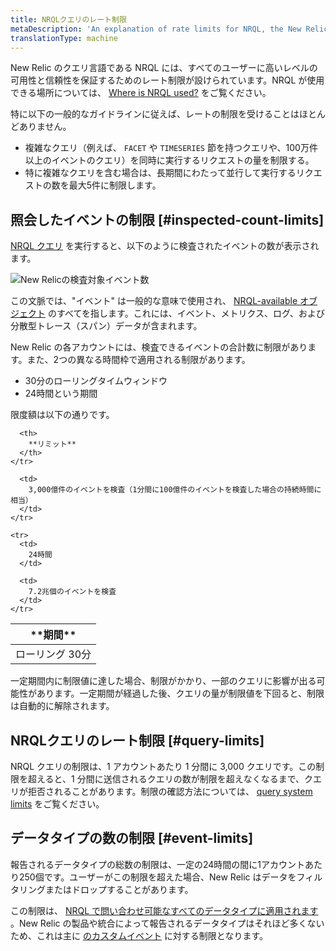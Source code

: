 ```yaml
---
title: NRQLクエリのレート制限
metaDescription: 'An explanation of rate limits for NRQL, the New Relic query language'
translationType: machine
---
```



New Relic のクエリ言語である NRQL には、すべてのユーザーに高いレベルの可用性と信頼性を保証するためのレート制限が設けられています。NRQL が使用できる場所については、 [Where is NRQL used?](/docs/query-data/nrql-new-relic-query-language/getting-started/introduction-nrql#where) をご覧ください。

特に以下の一般的なガイドラインに従えば、レートの制限を受けることはほとんどありません。

* 複雑なクエリ（例えば、 `FACET` や `TIMESERIES` 節を持つクエリや、100万件以上のイベントのクエリ）を同時に実行するリクエストの量を制限する。
* 特に複雑なクエリを含む場合は、長期間にわたって並行して実行するリクエストの数を最大5件に制限します。

## 照会したイベントの制限 [#inspected-count-limits]

[NRQL クエリ](/docs/query-data/nrql-new-relic-query-language/getting-started/introduction-nrql#what-is-nrql) を実行すると、以下のように検査されたイベントの数が表示されます。

<img
  title="New Relicの検査対象イベント数"
  alt="New Relicの検査対象イベント数"
  src={eventCountModal}
/>

この文脈では、"イベント" は一般的な意味で使用され、 [NRQL-available オブジェクト](/docs/query-data/nrql-new-relic-query-language/getting-started/introduction-nrql#what-you-can-query) のすべてを指します。これには、イベント、メトリクス、ログ、および分散型トレース（スパン）データが含まれます。

New Relic の各アカウントには、検査できるイベントの合計数に制限があります。また、2つの異なる時間枠で適用される制限があります。

* 30分のローリングタイムウィンドウ
* 24時間という期間

限度額は以下の通りです。

<table>
  <thead>
    <tr>
      <th style={{ width: "200px" }}>
        **期間**
      </th>

      <th>
        **リミット**
      </th>
    </tr>
  </thead>

  <tbody>
    <tr>
      <td>
        ローリング 30分
      </td>

      <td>
        3,000億件のイベントを検査（1分間に100億件のイベントを検査した場合の持続時間に相当）
      </td>
    </tr>

    <tr>
      <td>
        24時間
      </td>

      <td>
        7.2兆個のイベントを検査
      </td>
    </tr>
  </tbody>
</table>

一定期間内に制限値に達した場合、制限がかかり、一部のクエリに影響が出る可能性があります。一定期間が経過した後、クエリの量が制限値を下回ると、制限は自動的に解除されます。

## NRQLクエリのレート制限 [#query-limits]

NRQL クエリの制限は、1 アカウントあたり 1 分間に 3,000 クエリです。この制限を超えると、1 分間に送信されるクエリの数が制限を超えなくなるまで、クエリが拒否されることがあります。制限の確認方法については、 [query system limits](/docs/telemetry-data-platform/manage-data/query-limits/) をご覧ください。

## データタイプの数の制限 [#event-limits]

報告されるデータタイプの総数の制限は、一定の24時間の間に1アカウントあたり250個です。ユーザーがこの制限を超えた場合、New Relic はデータをフィルタリングまたはドロップすることがあります。

この制限は、 [NRQL で問い合わせ可能なすべてのデータタイプに適用されます](/docs/query-data/nrql-new-relic-query-language/getting-started/introduction-nrql#what-you-can-query) 。New Relic の製品や統合によって報告されるデータタイプはそれほど多くないため、これは主に [のカスタムイベント](/docs/insights/insights-data-sources/custom-data/send-custom-data-insights) に対する制限となります。
